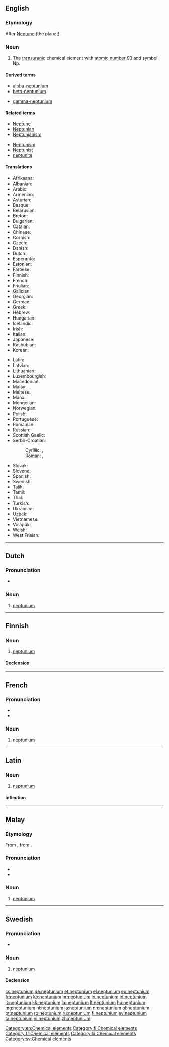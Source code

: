 {{also|Neptunium|neptuunium}}
==English==
{{elements|Np|uranium|U|plutonium|Pu}}

===Etymology===
After [[Neptune]] (the planet).

===Noun===
{{en-noun|-}}
{{wikipedia}}

# The [[transuranic]] chemical element with [[atomic number]] 93 and symbol Np.

====Derived terms====
{{der-top}}
* [[alpha-neptunium]]
* [[beta-neptunium]]
{{der-mid}}
* [[gamma-neptunium]]
{{der-bottom}}

====Related terms====
{{rel-top}}
* [[Neptune]]
* [[Neptunian]]
* [[Neptunianism]]
{{rel-mid}}
* [[Neptunism]]
* [[Neptunist]]
* [[neptunite]]
{{rel-bottom}}

====Translations====
{{trans-top|chemical element}}
* Afrikaans: {{t-|af|neptunium}}
* Albanian: {{t-|sq|neptun}}
* Arabic: {{t-|ar|نبتونيوم|m|tr=nibtúnyum|sc=Arab}}
* Armenian: {{t-|hy|նեպտունիում|tr=neptunium}}
* Asturian: {{t-|ast|neptuniu|m}}
* Basque: {{t-|eu|neptunioa}}
* Belarusian: {{t-|be|нептунiй|m|tr=neptúnij|sc=Cyrl}}
* Breton: {{t-|br|neptuniom}}
* Bulgarian: {{t-|bg|нептуний|m|tr=neptúnij}}
* Catalan: {{t-|ca|neptuni}}
* Chinese: {{t|cmn|镎|tr=ná}}
* Cornish: {{t-|kw|neptunyum}}
* Czech: {{t+|cs|neptunium}}
* Danish: {{t-|da|neptunium}}
* Dutch: {{t+|nl|neptunium|n}}
* Esperanto: {{t-|eo|neptunio}}
* Estonian: {{t-|et|neptuunium}}
* Faroese: {{t-|fo|neptunium}}
* Finnish: {{t+|fi|neptunium}}
* French: {{t+|fr|neptunium|m}}
* Friulian: {{tø|fur|netuni}}
* Galician: {{t+|gl|neptunio}}
* Georgian: {{t-|ka|ნეპტუნიუმი|tr=neptuniumi|sc=Geor}}
* German: {{t+|de|Neptunium|n}}
* Greek: {{t+|el|ποσειδώνιο|n|tr=poseidónio}}
* Hebrew: {{t+|he|נפטוניום|tr=neptúnyum|sc=Hebr}}
* Hungarian: {{t+|hu|neptúnium}}
* Icelandic: {{t-|is|neptún}}
* Irish: {{t-|ga|neiptiúiniam}}
* Italian: {{t+|it|nettunio|m}}
* Japanese: {{t+|ja|ネプツニウム|tr=neputsuniumu}}
* Kashubian: {{t-|csb|neptun}}
* Korean: {{t+|ko|넵투늄|tr=neptunyum|sc=Kore}}
{{trans-mid}}
* Latin: {{t+|la|neptunium}}
* Latvian: {{t-|lv|neptūnijs}}
* Lithuanian: {{t-|lt|neptūnas}}
* Luxembourgish: {{t-|lb|Neptunium}}
* Macedonian: {{t-|mk|нептуниум|m|tr=neptúnium|sc=Cyrl}}
* Malay: {{t-|ms|neptunium}}
* Maltese: {{t-|mt|neptunjum}}
* Manx: {{t-|gv|nepçhunium}}
* Mongolian: {{t-|mn|нептуни|tr=neptuni|sc=Cyrl}}
* Norwegian: {{t-|no|neptunium}}
* Polish: {{t+|pl|neptun|m}}
* Portuguese: {{t+|pt|neptúnio|m}}
* Romanian: {{t+|ro|neptuniu|n}}
* Russian: {{t+|ru|нептуний|m|tr=neptúnij}}
* Scottish Gaelic: {{t-|gd|neiptiùiniam}}
* Serbo-Croatian:
*: Cyrillic: {{t-|sh|нептуниj|m}}, {{t-|sh|нептуниjум|m}}
*: Roman: {{t-|sh|neptunij}}, {{t-|sh|neptunijum}}
* Slovak: {{t-|sk|neptunium}}
* Slovene: {{t+|sl|neptunij}}
* Spanish: {{t+|es|neptunio|m}}
* Swedish: {{t+|sv|neptunium|n}}
* Tajik: {{t-|tg|neptuni'|sc=Cyrl}}
* Tamil: {{t-|ta|நெருப்பியம்|tr=neruppiyam|sc=Taml}}
* Thai: {{t-|th|เนปทูเนียม|tr=nēpthūniam|sc=Thai}}
* Turkish: {{t+|tr|neptünyum}}
* Ukrainian: {{t-|uk|нептунiй|m|tr=neptúnij|sc=Cyrl}}
* Uzbek: {{t-|uz|нептуний|tr=neptuniy|sc=Cyrl}}
* Vietnamese: {{t-|vi|neptuni}}
* Volapük: {{t-|vo|neptunin}}
* Welsh: {{t-|cy|neptwniwm}}
* West Frisian: {{t-|fy|neptunium}}
{{trans-bottom}}

[[Category:en:Chemical elements]]

----

==Dutch==
{{wikipedia|lang=nl}}
{{elements|Np|uranium|U|plutonium|Pu|lang=nl}}

===Pronunciation===
* {{audio|Nl-neptunium.ogg|Audio}}

===Noun===
{{nl-noun|n|-|-}}

# [[#English|neptunium]]

----

==Finnish==
{{wikipedia|lang=fi}}

===Noun===
{{fi-noun}}

# [[#English|neptunium]]

====Declension====
{{fi-decl-risti|neptunium|i=0}}

[[Category:fi:Chemical elements]]

----

==French==
{{wikipedia|lang=fr}}

===Pronunciation===
* {{IPA|/nɛp.ty.njɔm/|lang=fr}}
* {{audio|Fr-Paris--neptunium.ogg|Audio (Paris)}}

===Noun===
{{fr-noun-unc|m}}

# [[#English|neptunium]]

[[Category:fr:Chemical elements]]

----

==Latin==
{{wikipedia|lang=la}}

===Noun===
{{la-noun|neptūnium|neptunii|neptūniī|n|second}}

# [[#English|neptunium]]

====Inflection====
{{la-decl-2nd-N|neptuni|neptūni}}

[[Category:la:Chemical elements]]

----

==Malay==
{{wikipedia|lang=ms}}
{{elements|Np|uranium|U|plutonium|Pu|lang=ms}}

===Etymology===
From {{etyl|en|ms}} {{term|neptunium|lang=en}}, from {{term|Neptune|lang=ms}}.

===Pronunciation===
* {{IPA|[nɛptuniom]|[nɛptuniəm]|lang=ms}}
* {{rhymes|iom|jom|om|lang=ms}}

===Noun===
{{head|ms|noun}}

# [[#English|neptunium]] {{gloss|chemical element}}

----

==Swedish==
{{wikipedia|lang=sv}}

===Pronunciation===
* {{IPA|/nɛpˈtʉːnɪɵm/|lang=sv}}

===Noun===
{{sv-noun|g=n}}

# [[#English|neptunium]]

====Declension====
{{sv-noun-unc-irreg-n|2=neptuniumet}}

[[Category:sv:Chemical elements]]

[[cs:neptunium]]
[[de:neptunium]]
[[et:neptunium]]
[[el:neptunium]]
[[eu:neptunium]]
[[fr:neptunium]]
[[ko:neptunium]]
[[hr:neptunium]]
[[io:neptunium]]
[[id:neptunium]]
[[it:neptunium]]
[[kk:neptunium]]
[[la:neptunium]]
[[lt:neptunium]]
[[hu:neptunium]]
[[mg:neptunium]]
[[nl:neptunium]]
[[ja:neptunium]]
[[nn:neptunium]]
[[pl:neptunium]]
[[pt:neptunium]]
[[ro:neptunium]]
[[ru:neptunium]]
[[fi:neptunium]]
[[sv:neptunium]]
[[ta:neptunium]]
[[vi:neptunium]]
[[zh:neptunium]]